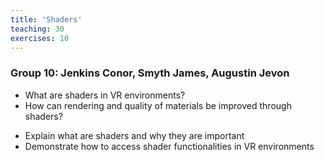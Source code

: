 ```yaml
---
title: 'Shaders'
teaching: 30
exercises: 10
---
```


### Group 10: Jenkins Conor, Smyth James, Augustin Jevon

:::::::::::::::::::::::::::::::::::::: questions 

- What are shaders in VR environments?
- How can rendering and quality of materials be improved through shaders?

::::::::::::::::::::::::::::::::::::::::::::::::

::::::::::::::::::::::::::::::::::::: objectives

- Explain what are shaders and why they are important
- Demonstrate how to access shader functionalities in VR environments

::::::::::::::::::::::::::::::::::::::::::::::::

